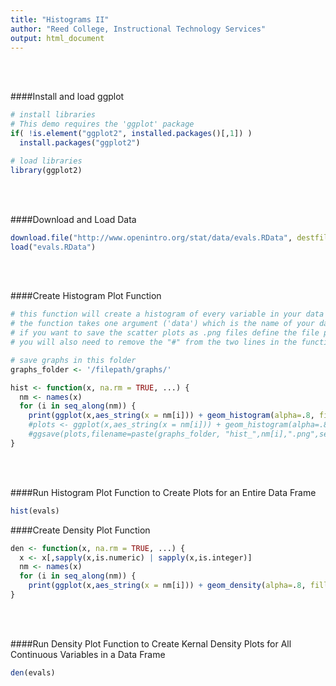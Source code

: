 ```yaml
---
title: "Histograms II"
author: "Reed College, Instructional Technology Services"
output: html_document
---
```


<br>
<br>

####Install and load ggplot
```r
# install libraries 
# This demo requires the 'ggplot' package 
if( !is.element("ggplot2", installed.packages()[,1]) )
  install.packages("ggplot2")

# load libraries 
library(ggplot2)
```

<br>
<br>

####Download and Load Data
```r
download.file("http://www.openintro.org/stat/data/evals.RData", destfile = "evals.RData")
load("evals.RData")
```

<br>
<br>

####Create Histogram Plot Function
```r

# this function will create a histogram of every variable in your data frame
# the function takes one argument ('data') which is the name of your data frame 
# if you want to save the scatter plots as .png files define the file path for graphs_folder below 
# you will also need to remove the "#" from the two lines in the function that are commented out and place a "#" before print

# save graphs in this folder
graphs_folder <- '/filepath/graphs/'

hist <- function(x, na.rm = TRUE, ...) {
  nm <- names(x)
  for (i in seq_along(nm)) {
    print(ggplot(x,aes_string(x = nm[i])) + geom_histogram(alpha=.8, fill = "darkblue") + theme_classic()) }
    #plots <- ggplot(x,aes_string(x = nm[i])) + geom_histogram(alpha=.8, fill = "darkblue") + theme_classic() 
    #ggsave(plots,filename=paste(graphs_folder, "hist_",nm[i],".png",sep=""))}
}

```

<br>
<br>

####Run Histogram Plot Function to Create Plots for an Entire Data Frame
```r
hist(evals)
```



####Create Density Plot Function
```r

den <- function(x, na.rm = TRUE, ...) {
  x <- x[,sapply(x,is.numeric) | sapply(x,is.integer)]
  nm <- names(x)
  for (i in seq_along(nm)) {
    print(ggplot(x,aes_string(x = nm[i])) + geom_density(alpha=.8, fill = "darkgreen") + theme_classic())}  
}

```

<br>
<br>

####Run Density Plot Function to Create Kernal Density Plots for All Continuous Variables in a Data Frame 
```r
den(evals)
```


